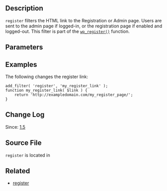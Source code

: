 == Description ==

<tt>register</tt> filters the HTML link to the Registration or Admin page.  Users are sent to the admin page if logged-in, or the registration page if enabled and logged-out. This filter is part of the <tt>[[Function Reference/wp_register|wp_register()]]</tt> function. 

== Parameters ==

{{Parameter|$link|string|The HTML code for the link to the Registration or Admin page.|required}}

== Examples ==

The following changes the register link:
<pre>
add_filter( 'register', 'my_register_link' );
function my_register_link( $link ) {
    return 'http://exampledomain.com/my_register_page/';
}
</pre>

== Change Log ==

Since: [[Version 1.5|1.5]]

== Source File ==

<tt>register</tt> is located in {{Trac|wp-includes/general-template.php}}

== Related ==
* [[Plugin API/Filter Reference/register|register]]